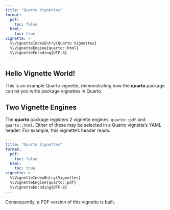 ```yaml
---
title: "Quarto Vignettes"
format:
  pdf:
    toc: false
  html:
    toc: true
vignette: >
  %\VignetteIndexEntry{Quarto Vignettes}
  %\VignetteEngine{quarto::html}
  %\VignetteEncoding{UTF-8}
---
```


## Hello Vignette World!

This is an example Quarto vignette, demonstrating how the **quarto** package can let you write package vignettes in Quarto.

## Two Vignette Engines

The **quarto** package registers 2 vignette engines, `quarto::pdf` and `quarto::html`. Either of these may be selected in a Quarto vignette's YAML header. For example, this vignette's header reads:
```yaml
---
title: "Quarto Vignettes"
format:
  pdf:
    toc: false
  html:
    toc: true
vignette: >
  %\VignetteIndexEntry{Vignettes}
  %\VignetteEngine{quarto::pdf}
  %\VignetteEncoding{UTF-8}
---
```

Consequently, a PDF version of this vignette is built.
